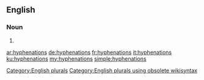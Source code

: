 ==English==

===Noun===
{{head|en}}

# {{plural of|hyphenation}}

[[Category:English plurals]][[Category:English plurals using obsolete wikisyntax]]

[[ar:hyphenations]]
[[de:hyphenations]]
[[fr:hyphenations]]
[[it:hyphenations]]
[[ku:hyphenations]]
[[my:hyphenations]]
[[simple:hyphenations]]
